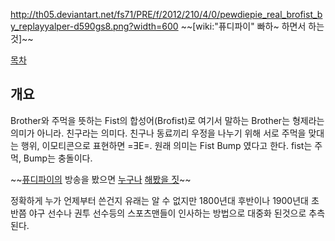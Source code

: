 http://th05.deviantart.net/fs71/PRE/f/2012/210/4/0/pewdiepie_real_brofist_by_replayyalper-d590gs8.png?width=600
~~[wiki:"퓨디파이" 빠하~ 하면서 하는것]~~

[[목차]]
== 개요 ==
Brother와 주먹을 뜻하는 Fist의 합성어(Brofist)로 여기서 말하는 Brother는 형제라는 의미가 아니라. 친구라는 의미다. 친구나 동료끼리 우정을 나누기 위해 서로 주먹을 맞대는 행위, 이모티콘으로 표현하면 =ƎE=. 원래 의미는 Fist Bump 였다고 한다. fist는 주먹, Bump는 충돌이다.

~~[[퓨디파이]]의 방송을 봤으면 [http://images5.fanpop.com/image/photos/27600000/-brofist-pewdiepie-27676788-1600-1067.jpg 누구나] [http://fc01.deviantart.net/fs71/i/2012/315/e/9/internet_brofist_by_sharkayartist-d5knmyp.png 해봤을 짓]~~

정확하게 누가 언제부터 쓴건지 유래는 알 수 없지만 1800년대 후반이나 1900년대 초반쯤 야구 선수나 권투 선수등의 스포츠맨들이 인사하는 방법으로 대중화 된것으로 추측된다.
